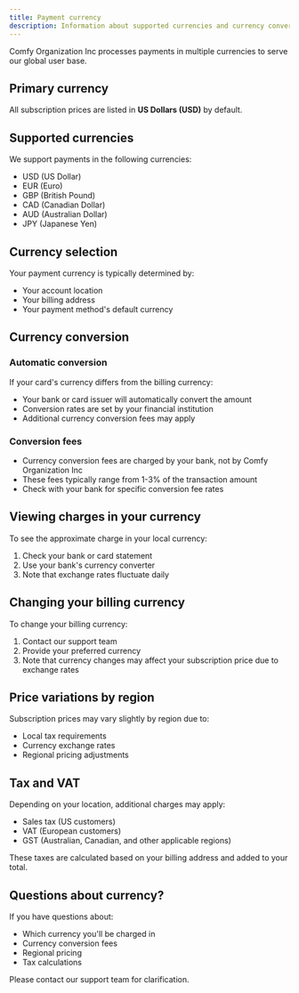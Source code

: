 ```yaml
---
title: Payment currency
description: Information about supported currencies and currency conversion
---
```


Comfy Organization Inc processes payments in multiple currencies to serve our global user base.

## Primary currency

All subscription prices are listed in **US Dollars (USD)** by default.

## Supported currencies

We support payments in the following currencies:

- USD (US Dollar)
- EUR (Euro)
- GBP (British Pound)
- CAD (Canadian Dollar)
- AUD (Australian Dollar)
- JPY (Japanese Yen)

## Currency selection

Your payment currency is typically determined by:

- Your account location
- Your billing address
- Your payment method's default currency

## Currency conversion

### Automatic conversion

If your card's currency differs from the billing currency:

- Your bank or card issuer will automatically convert the amount
- Conversion rates are set by your financial institution
- Additional currency conversion fees may apply

### Conversion fees

- Currency conversion fees are charged by your bank, not by Comfy Organization Inc
- These fees typically range from 1-3% of the transaction amount
- Check with your bank for specific conversion fee rates

## Viewing charges in your currency

To see the approximate charge in your local currency:

1. Check your bank or card statement
2. Use your bank's currency converter
3. Note that exchange rates fluctuate daily

## Changing your billing currency

To change your billing currency:

1. Contact our support team
2. Provide your preferred currency
3. Note that currency changes may affect your subscription price due to exchange rates

## Price variations by region

Subscription prices may vary slightly by region due to:

- Local tax requirements
- Currency exchange rates
- Regional pricing adjustments

## Tax and VAT

Depending on your location, additional charges may apply:

- Sales tax (US customers)
- VAT (European customers)
- GST (Australian, Canadian, and other applicable regions)

These taxes are calculated based on your billing address and added to your total.

## Questions about currency?

If you have questions about:

- Which currency you'll be charged in
- Currency conversion fees
- Regional pricing
- Tax calculations

Please contact our support team for clarification.
